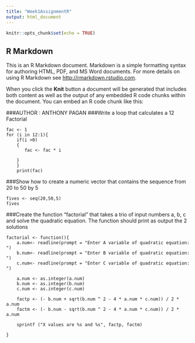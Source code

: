 ```yaml
---
title: "Week1AssignmentR"
output: html_document
---
```


```r
knitr::opts_chunk$set(echo = TRUE)
```

## R Markdown

This is an R Markdown document. Markdown is a simple formatting syntax for authoring HTML, PDF, and MS Word documents. For more details on using R Markdown see <http://rmarkdown.rstudio.com>.

When you click the **Knit** button a document will be generated that includes both content as well as the output of any embedded R code chunks within the document. You can embed an R code chunk like this:


###AUTHOR : ANTHONY PAGAN
###Write a loop that calculates a 12 Factorial
```
fac <- 1
for (i in 12:1){
    if(i >0)
    {
       fac <- fac * i
     
    }
    }
    print(fac)
```

###Show how to create a numeric vector that contains the sequence from 20 to 50 by 5
```
fives <- seq(20,50,5)
fives
```

###Create the function "factorial" that takes a trio of input numbers a, b, c and solve the quadratic equation. The function should print as output the 2 solutions
```
factorial <- function(){
    a.num<- readline(prompt = "Enter A variable of quadratic equation: ")
    b.num<- readline(prompt = "Enter B variable of quadratic equation: ")
    c.num<- readline(prompt = "Enter C variable of quadratic equation: ")
    
    a.num <- as.integer(a.num)
    b.num <- as.integer(b.num)
    c.num <- as.integer(c.num)
    
    factp <- (- b.num + sqrt(b.num ^ 2 - 4 * a.num * c.num)) / 2 * a.num
    factm <- (- b.num - sqrt(b.num ^ 2 - 4 * a.num * c.num)) / 2 * a.num
    
    sprintf ("X values are %s and %s", factp, factm)
    
}
``` 


